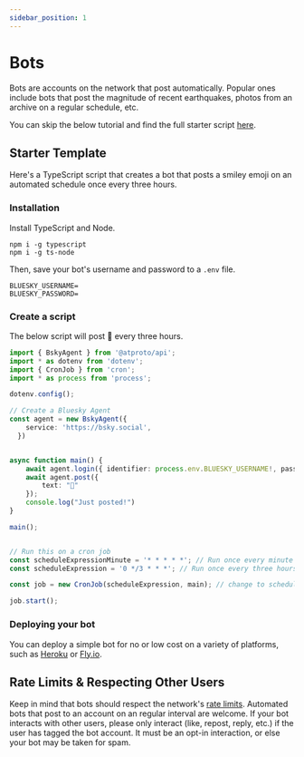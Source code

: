 ```yaml
---
sidebar_position: 1
---
```


# Bots

Bots are accounts on the network that post automatically. Popular ones include bots that post the magnitude of recent earthquakes, photos from an archive on a regular schedule, etc.

You can skip the below tutorial and find the full starter script [here](https://github.com/bluesky-social/cookbook/tree/main/ts-bot).

## Starter Template

Here's a TypeScript script that creates a bot that posts a smiley emoji on an automated schedule once every three hours.

### Installation

Install TypeScript and Node.
```
npm i -g typescript
npm i -g ts-node
```

Then, save your bot's username and password to a `.env` file.
```
BLUESKY_USERNAME=
BLUESKY_PASSWORD=
```

### Create a script

The below script will post 🙂 every three hours.

```TypeScript
import { BskyAgent } from '@atproto/api';
import * as dotenv from 'dotenv';
import { CronJob } from 'cron';
import * as process from 'process';

dotenv.config();

// Create a Bluesky Agent 
const agent = new BskyAgent({
    service: 'https://bsky.social',
  })


async function main() {
    await agent.login({ identifier: process.env.BLUESKY_USERNAME!, password: process.env.BLUESKY_PASSWORD!})
    await agent.post({
        text: "🙂"
    });
    console.log("Just posted!")
}

main();


// Run this on a cron job
const scheduleExpressionMinute = '* * * * *'; // Run once every minute for testing
const scheduleExpression = '0 */3 * * *'; // Run once every three hours in prod

const job = new CronJob(scheduleExpression, main); // change to scheduleExpressionMinute for testing

job.start();
```

### Deploying your bot

You can deploy a simple bot for no or low cost on a variety of platforms, such as [Heroku](https://www.heroku.com/) or [Fly.io](http://fly.io/).

## Rate Limits & Respecting Other Users

Keep in mind that bots should respect the network's [rate limits](/advanced-guides/rate-limits). Automated bots that post to an account on an regular interval are welcome. If your bot interacts with other users, please only interact (like, repost, reply, etc.) if the user has tagged the bot account. It must be an opt-in interaction, or else your bot may be taken for spam.